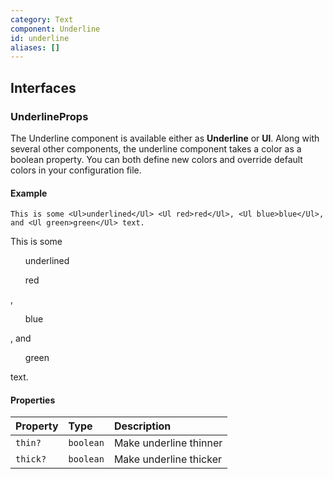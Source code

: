 ```yaml
---
category: Text
component: Underline
id: underline
aliases: []
---
```


## Interfaces

### UnderlineProps

The Underline component is available either as **Underline** or **Ul**. Along with several other components, the underline component takes a color as a boolean property. You can both define new colors and override default colors in your configuration file.

#### Example

```mdx
This is some <Ul>underlined</Ul> <Ul red>red</Ul>, <Ul blue>blue</Ul>, and <Ul green>green</Ul> text.
```

This is some <Ul>underlined</Ul> <Ul red>red</Ul>, <Ul blue>blue</Ul>, and <Ul green>green</Ul> text.

<ExtendsColorProps />

#### Properties

| Property | Type      | Description            |
| :------- | :-------- | :--------------------- |
| `thin?`  | `boolean` | Make underline thinner |
| `thick?` | `boolean` | Make underline thicker |

